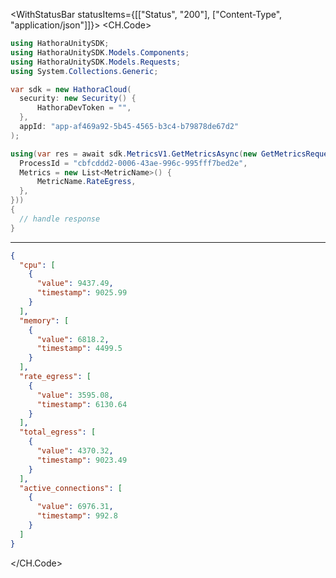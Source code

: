 

<WithStatusBar statusItems={[["Status", "200"], ["Content-Type", "application/json"]]}>
  <CH.Code>
  ```csharp GetMetrics.cs
  using HathoraUnitySDK;
using HathoraUnitySDK.Models.Components;
using HathoraUnitySDK.Models.Requests;
using System.Collections.Generic;

var sdk = new HathoraCloud(
    security: new Security() {
        HathoraDevToken = "",
    },
    appId: "app-af469a92-5b45-4565-b3c4-b79878de67d2"
);

using(var res = await sdk.MetricsV1.GetMetricsAsync(new GetMetricsRequest() {
    ProcessId = "cbfcddd2-0006-43ae-996c-995fff7bed2e",
    Metrics = new List<MetricName>() {
        MetricName.RateEgress,
    },
}))
{
    // handle response
}
  ```
  ---

  ```json Example Response
  {
    "cpu": [
      {
        "value": 9437.49,
        "timestamp": 9025.99
      }
    ],
    "memory": [
      {
        "value": 6818.2,
        "timestamp": 4499.5
      }
    ],
    "rate_egress": [
      {
        "value": 3595.08,
        "timestamp": 6130.64
      }
    ],
    "total_egress": [
      {
        "value": 4370.32,
        "timestamp": 9023.49
      }
    ],
    "active_connections": [
      {
        "value": 6976.31,
        "timestamp": 992.8
      }
    ]
  }
  ```
  </CH.Code>
</WithStatusBar>
